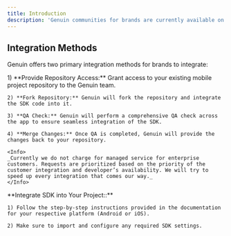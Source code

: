 ```yaml
---
title: Introduction
description: 'Genuin communities for brands are currently available on mobile native SDKs for Android and iOS platforms. These SDKs seamlessly integrate with a brands O&O apps, facilitating community-driven social video experience within the mobile environment.'
---
```


## Integration Methods

Genuin offers two primary integration methods for brands to integrate:

<AccordionGroup>
  <Accordion title="Managed Service Integration">
    1) **Provide Repository Access:** Grant access to your existing mobile project repository to the Genuin team.

    2) **Fork Repository:** Genuin will fork the repository and integrate the SDK code into it.

    3) **QA Check:** Genuin will perform a comprehensive QA check across the app to ensure seamless integration of the SDK.

    4) **Merge Changes:** Once QA is completed, Genuin will provide the changes back to your repository.

    <Info>
    _Currently we do not charge for managed service for enterprise customers. Requests are prioritized based on the priority of the customer integration and developer’s availability. We will try to speed up every integration that comes our way._
    </Info>
  </Accordion>
  <Accordion title="Self Service Integration">
    **Integrate SDK into Your Project::**

    1) Follow the step-by-step instructions provided in the documentation for your respective platform (Android or iOS).

    2) Make sure to import and configure any required SDK settings.

  </Accordion>
</AccordionGroup>
